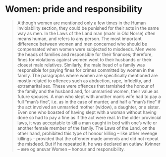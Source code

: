 
# Women: pride and responsibility

<Blockquote
    quote='“If a woman has a husband, he takes over his wife’s claim.”'
    footer='Human Inviolability section, chapter 30' />

Although women are mentioned only a few times in the Human inviolability section, they could be punished for their acts in the same way as men. In the Laws of the Land man (maðr in Old Norse) often means human, and refers to any person. The most important difference between women and men concerned who should be compensated when women were subjected to misdeeds. Men were the heads of families and responsible for their finances; therefore, fines for violations against women went to their husbands or their closest male relatives. Similarly, the male head of a family was responsible for paying fines for crimes committed by women in the family. The paragraphs where women are specifically mentioned are mostly related to offences such as abduction, rape, infidelity, and extramarital sex. These were offences that tarnished the honour of the family and the husband and, for unmarried women, their value as future spouses. A man who slept with another man’s wife had to pay a full “man’s fine”, i.e. as in the case of murder, and half a “man’s fine” if the act involved an unmarried mother (widow), a daughter, or a sister. Even one who boasted of having slept with a woman without having done so had to pay a fine as if the act were real. In the older provincial laws, it was acceptable to kill a man caught in bed with one’s wife or another female member of the family. The Laws of the Land, on the other hand, prohibited this type of honour killing – like other revenge killings – provided that the offender made amends and did not repeat the misdeed. But if he repeated it, he was declared an outlaw. Kvinner – ære og ansvar Women – honour and responsibility.

